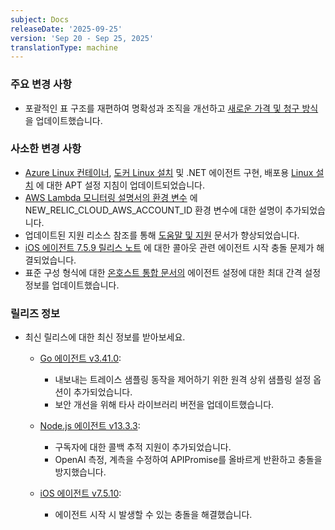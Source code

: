 ```yaml
---
subject: Docs
releaseDate: '2025-09-25'
version: 'Sep 20 - Sep 25, 2025'
translationType: machine
---
```


### 주요 변경 사항

* 포괄적인 표 구조를 재편하여 명확성과 조직을 개선하고 [새로운 가격 및 청구 방식](/docs/accounts/accounts-billing/new-relic-one-pricing-billing/new-relic-one-pricing-billing) 을 업데이트했습니다.

### 사소한 변경 사항

* [Azure Linux 컨테이너](/install/dotnet/installation/azure-linux-container), [도커 Linux 설치](/install/dotnet/installation/dockerLinux) 및 .NET 에이전트 구현, 배포용 [Linux 설치](/install/dotnet/installation/linuxInstall2) 에 대한 APT 설정 지침이 업데이트되었습니다.
* [AWS Lambda 모니터링 설명서의 환경 변수](/docs/serverless-function-monitoring/aws-lambda-monitoring/instrument-lambda-function/env-variables-lambda) 에 NEW\_RELIC\_CLOUD\_AWS\_ACCOUNT\_ID 환경 변수에 대한 설명이 추가되었습니다.
* 업데이트된 지원 리소스 참조를 통해 [도움말 및 지원](/docs/new-relic-solutions/solve-common-issues/find-help-get-support) 문서가 향상되었습니다.
* [iOS 에이전트 7.5.9 릴리스 노트](/docs/release-notes/mobile-release-notes/ios-release-notes/ios-agent-759) 에 대한 콜아웃 관련 에이전트 시작 충돌 문제가 해결되었습니다.
* 표준 구성 형식에 대한 [온호스트 통합 문서의](/docs/infrastructure/host-integrations/infrastructure-integrations-sdk/specifications/host-integrations-standard-configuration-format/#configure-how-the-agent-executes-your-integrations) 에이전트 설정에 대한 최대 간격 설정 정보를 업데이트했습니다.

### 릴리즈 정보

* 최신 릴리스에 대한 최신 정보를 받아보세요.

  * [Go 에이전트 v3.41.0](/docs/release-notes/agent-release-notes/go-release-notes/go-agent-3-41-0):

    * 내보내는 트레이스 샘플링 동작을 제어하기 위한 원격 상위 샘플링 설정 옵션이 추가되었습니다.
    * 보안 개선을 위해 타사 라이브러리 버전을 업데이트했습니다.

  * [Node.js 에이전트 v13.3.3](/docs/release-notes/agent-release-notes/nodejs-release-notes/node-agent-13-3-3):

    * 구독자에 대한 콜백 추적 지원이 추가되었습니다.
    * OpenAI 측정, 계측을 수정하여 APIPromise를 올바르게 반환하고 충돌을 방지했습니다.

  * [iOS 에이전트 v7.5.10](/docs/release-notes/mobile-release-notes/ios-release-notes/ios-agent-7510):

    * 에이전트 시작 시 발생할 수 있는 충돌을 해결했습니다.